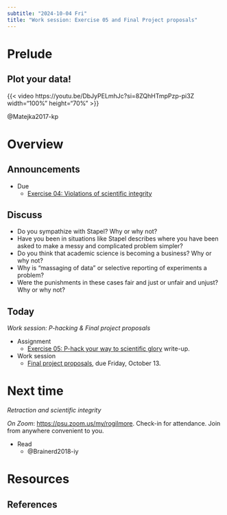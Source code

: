 ```yaml
---
subtitle: "2024-10-04 Fri"
title: "Work session: Exercise 05 and Final Project proposals"
---
```


# Prelude

## Plot your data!

{{< video https://youtu.be/DbJyPELmhJc?si=8ZQhHTmpPzp-pi3Z width="100%" height="70%" >}}

@Matejka2017-kp

# Overview

## Announcements

- [Due]{.orange_due}
    - [Exercise 04: Violations of scientific integrity](../exercises/ex04-scientific-integrity.qmd)

## Discuss

- Do you sympathize with Stapel? Why or why not?
- Have you been in situations like Stapel describes where you have been asked to make a messy and complicated problem simpler?
- Do you think that academic science is becoming a business? Why or why not?
- Why is "massaging of data" or selective reporting of experiments a problem?
- Were the punishments in these cases fair and just or unfair and unjust? Why or why not?

## Today

*Work session: P-hacking & Final project proposals*

- [Assignment]{.green_assigned}
    - [Exercise 05: P-hack your way to scientific glory](../exercises/ex05-p-hacking.qmd) write-up.
- Work session
    - [Final project proposals](../exercises/final-project.qmd), [due Friday, October 13]{.orange_due}.

# Next time

*Retraction and scientific integrity*

*On Zoom*: <https://psu.zoom.us/my/rogilmore>. Check-in for attendance. Join from anywhere convenient to you.

- Read
    - @Brainerd2018-iy
    
# Resources

## References
